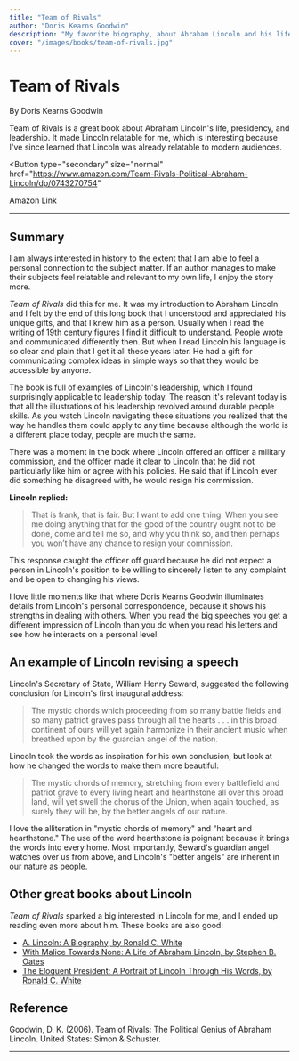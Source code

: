 ```yaml
---
title: "Team of Rivals"
author: "Doris Kearns Goodwin"
description: "My favorite biography, about Abraham Lincoln and his life, presidency, and leadership."
cover: "/images/books/team-of-rivals.jpg"
---
```


# Team of Rivals

By Doris Kearns Goodwin

<p className="large">
  Team of Rivals is a great book about Abraham Lincoln's life, presidency, and
  leadership. It made Lincoln relatable for me, which is interesting because
  I've since learned that Lincoln was already relatable to modern audiences.
</p>

<Button
  type="secondary"
  size="normal"
  href="https://www.amazon.com/Team-Rivals-Political-Abraham-Lincoln/dp/0743270754"
>
  <Icon icon="external" className="w-5 mr-2" />
  Amazon Link
</Button>

---

## Summary

I am always interested in history to the extent that I am able to feel a personal connection to the subject matter. If an author manages to make their subjects feel relatable and relevant to my own life, I enjoy the story more.

_Team of Rivals_ did this for me. It was my introduction to Abraham Lincoln and I felt by the end of this long book that I understood and appreciated his unique gifts, and that I knew him as a person. Usually when I read the writing of 19th century figures I find it difficult to understand. People wrote and communicated differently then. But when I read Lincoln his language is so clear and plain that I get it all these years later. He had a gift for communicating complex ideas in simple ways so that they would be accessible by anyone.

The book is full of examples of Lincoln's leadership, which I found surprisingly applicable to leadership today. The reason it's relevant today is that all the illustrations of his leadership revolved around durable people skills. As you watch Lincoln navigating these situations you realized that the way he handles them could apply to any time because although the world is a different place today, people are much the same.

There was a moment in the book where Lincoln offered an officer a military commission, and the officer made it clear to Lincoln that he did not particularly like him or agree with his policies. He said that if Lincoln ever did something he disagreed with, he would resign his commission.

**Lincoln replied:**

> That is frank, that is fair. But I want to add one thing: When you see me doing anything that for the good of the country ought not to be done, come and tell me so, and why you think so, and then perhaps you won’t have any chance to resign your commission.

This response caught the officer off guard because he did not expect a person in Lincoln's position to be willing to sincerely listen to any complaint and be open to changing his views.

I love little moments like that where Doris Kearns Goodwin illuminates details from Lincoln's personal correspondence, because it shows his strengths in dealing with others. When you read the big speeches you get a different impression of Lincoln than you do when you read his letters and see how he interacts on a personal level.

## An example of Lincoln revising a speech

Lincoln's Secretary of State, William Henry Seward, suggested the following conclusion for Lincoln's first inaugural address:

> The mystic chords which proceeding from so many battle fields and so many patriot graves pass through all the hearts . . . in this broad continent of ours will yet again harmonize in their ancient music when breathed upon by the guardian angel of the nation.

Lincoln took the words as inspiration for his own conclusion, but look at how he changed the words to make them more beautiful:

> The mystic chords of memory, stretching from every battlefield and patriot grave to every living heart and hearthstone all over this broad land, will yet swell the chorus of the Union, when again touched, as surely they will be, by the better angels of our nature.

I love the alliteration in "mystic chords of memory" and "heart and hearthstone." The use of the word hearthstone is poignant because it brings the words into every home. Most importantly, Seward's guardian angel watches over us from above, and Lincoln's "better angels" are inherent in our nature as people.

## Other great books about Lincoln

_Team of Rivals_ sparked a big interested in Lincoln for me, and I ended up reading even more about him. These books are also good:

- [A. Lincoln: A Biography, by Ronald C. White](https://www.amazon.com/Lincoln-Biography-Ronald-C-White/dp/0812975707/)
- [With Malice Towards None: A Life of Abraham Lincoln, by Stephen B. Oates](https://www.amazon.com/Malice-Toward-None-Abraham-Lincoln/dp/0060924713/)
- [The Eloquent President: A Portrait of Lincoln Through His Words, by Ronald C. White](https://www.amazon.com/Eloquent-President-Portrait-Lincoln-Through/dp/1400061199/)

<HrSection />

## Reference

Goodwin, D. K. (2006). Team of Rivals: The Political Genius of Abraham Lincoln. United States: Simon & Schuster.

---

